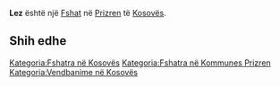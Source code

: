 {{Fshat në Kosovës
 | Emri                = Lez
| sqi_N_name = Lez
| sqi_N_FULL_NAME_RO = Lez
| sqi_N_FULL_NAME_ND_RO = Lez
| sqi_N_SORT_NAME_RG = LEZ
| sqi_N_FULL_NAME_RG = Lez
| sqi_N_FULL_NAME_ND_RG = Lez
| srp_N_name = Les
| srp_N_FULL_NAME_RO = Les
| srp_N_FULL_NAME_ND_RO = Les
| srp_N_SORT_NAME_RG = LES
| srp_N_FULL_NAME_RG = Les
| srp_N_FULL_NAME_ND_RG = Les
| srp_NS_name = Лес
| srp_NS_FULL_NAME_RO = Лес
| srp_NS_FULL_NAME_ND_RO = Лес
| srp_NS_SORT_NAME_RG = ЛЕС
| srp_NS_FULL_NAME_RG = Лес
| srp_NS_FULL_NAME_ND_RG = Лес
| srp_VS_name = Лез
| srp_VS_FULL_NAME_RO = Лез
| srp_VS_FULL_NAME_ND_RO = Лез
| srp_VS_SORT_NAME_RG = ЛЕЗ
| srp_VS_FULL_NAME_RG = Лез
| srp_VS_FULL_NAME_ND_RG = Лез

 | Emri (Rasa dhanore) = 
 | Figura              = 
 | Shteti              = Kosovo
 | Komuna              = Prizren
 | Kodi postar         = 
 | Sipërfaqja          = 

 | Popullsia           = 

 | Regj. i popullsisë  = 
 | Dend. e popullsisë  = 
 | Faqja zyrtare       = 
 <!--- Koordinatat ----> 
 | Gjerësia            = 42.151667
 | Gjatësia            = 20.753611
 | Lartësia            = 
}}
'''Lez''' është një [[Fshat]] në [[Prizren]] të [[Kosovës]].

<!-- == Gjeografia == -->
<!-- == Historia == -->
<!-- == Demografia == -->
== Shih edhe ==
{{Komuna Prizren}}
{{Kosovo-Administrata-Cung}}

[[Kategoria:Fshatra në Kosovës]]
[[Kategoria:Fshatra në Kommunes Prizren]]
[[Kategoria:Vendbanime në Kosovës]]